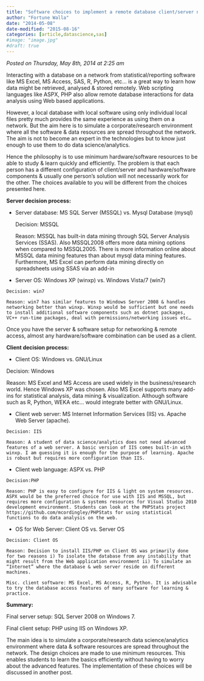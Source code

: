 ---
title: "Software choices to implement a remote database client/server network setup"
author: "Fortune Walla"
date: "2014-05-08"
date-modified: "2015-08-16"
categories: [article,datascience,sas]
#image: "image.jpg"
#draft: true
---
*Posted on Thursday, May 8th, 2014 at 2:25 am*

Interacting with a database on a network from statistical/reporting software like MS Excel, MS Access, SAS, R, Python, etc… is a great way to learn how data might be retrieved, analysed & stored remotely. Web scripting languages like ASPX, PHP also allow remote database interactions for data analysis using Web based applications.

However, a local database with local software using only individual local files pretty much provides the same experience as using them on a network. But the aim here is to simulate a corporate/research environment where all the software & data resources are spread throughout the network. The aim is not to become an expert in the technologies but to know just enough to use them to do data science/analytics.

Hence the philosophy is to use minimum hardware/software resources to be able to study & learn quickly and efficiently. The problem is that each person has a different configuration of client/server and hardware/software components & usually one person’s solution will not necessarily work for the other. The choices available to you will be different from the choices presented here.

**Server decision process:**

*    Server database: MS SQL Server (MSSQL) vs. Mysql Database (mysql)
  
      Decision: MSSQL
  
      Reason: MSSQL has built-in data mining through SQL Server Analysis Services (SSAS). Also MSSQL2008 offers more data mining options when compared to MSSQL2005. There is more information online about MSSQL data mining features than about mysql data mining features. Furthermore, MS Excel can perform data mining directly on spreadsheets using SSAS via an add-in

*    Server OS: Windows XP (winxp) vs. Windows Vista/7 (win7)

    Decision: win7

    Reason: win7 has similar features to Windows Server 2008 & handles networking better than winxp. Winxp would be sufficient but one needs to install additional software components such as dotnet packages, VC++ run-time packages, deal with permissions/networking issues etc…

Once you have the server & software setup for networking & remote access, almost any hardware/software combination can be used as a client.

**Client decision process:**

*    Client OS: Windows vs. GNU/Linux

Decision: Windows

Reason: MS Excel and MS Access are used widely in the business/research world. Hence Windows XP was chosen. Also MS Excel supports many add-ins for statistical analysis, data mining & visualization. Although software such as R, Python, WEKA etc… would integrate better with GNU/Linux.

*    Client web server: MS Internet Information Services (IIS) vs. Apache Web Server (apache).

    Decision: IIS

    Reason: A student of data science/analytics does not need advanced features of a web server. A basic version of IIS comes built-in with winxp. I am guessing it is enough for the purpose of learning. Apache is robust but requires more configuration than IIS.

*    Client web language: ASPX vs. PHP
    
    Decision:PHP
    
    Reason: PHP is easy to configure for IIS & light on system resources. ASPX would be the preferred choice for use with IIS and MSSQL, but requires more configuration & systems resources for Visual Studio 2010 development environment. Students can look at the PHPStats project https://github.com/mcordingley/PHPStats for using statistical functions to do data analysis on the web.

*    OS for Web Server: Client OS vs. Server OS

    Decision: Client OS

    Reason: Decision to install IIS/PHP on Client OS was primarily done for two reasons i) To isolate the database from any instability that might result from the Web application environment ii) To simulate an “Internet” where the database & web server reside on different machines.

    Misc. client software: MS Excel, MS Access, R, Python. It is advisable to try the database access features of many software for learning & practice.

**Summary:**

Final server setup: SQL Server 2008 on Windows 7.

Final client setup: PHP using IIS on Windows XP.

The main idea is to simulate a corporate/research data science/analytics environment where data & software resources are spread throughout the network. The design choices are made to use minimum resources. This enables students to learn the basics efficiently without having to worry about the advanced features. The implementation of these choices will be discussed in another post.
